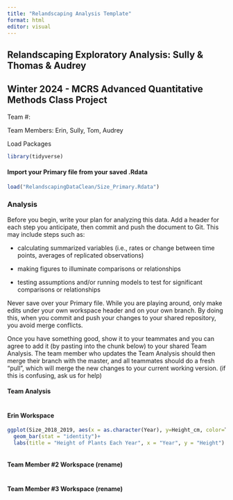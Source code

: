 ```yaml
---
title: "Relandscaping Analysis Template"
format: html
editor: visual
---
```


## Relandscaping Exploratory Analysis: Sully & Thomas & Audrey

## Winter 2024 - MCRS Advanced Quantitative Methods Class Project

Team #:

Team Members: Erin, Sully, Tom, Audrey

Load Packages

```r
library(tidyverse)
```

#### Import your Primary file from your saved .Rdata

```r
load("RelandscapingDataClean/Size_Primary.Rdata")
```

### Analysis

Before you begin, write your plan for analyzing this data. Add a header for each step you anticipate, then commit and push the document to Git. This may include steps such as:

-   calculating summarized variables (i.e., rates or change between time points, averages of replicated observations)

-   making figures to illuminate comparisons or relationships

-   testing assumptions and/or running models to test for significant comparisons or relationships

Never save over your Primary file. While you are playing around, only make edits under your own workspace header and on your own branch. By doing this, when you commit and push your changes to your shared repository, you avoid merge conflicts.

Once you have something good, show it to your teammates and you can agree to add it (by pasting into the chunk below) to your shared Team Analysis. The team member who updates the Team Analysis should then merge their branch with the master, and all teammates should do a fresh "pull", which will merge the new changes to your current working version. (if this is confusing, ask us for help)

#### Team Analysis

```r

```

#### Erin Workspace

```r
ggplot(Size_2018_2019, aes(x = as.character(Year), y=Height_cm, color=Treatment, fill = Treatment)) + 
  geom_bar(stat = "identity")+
  labs(title = "Height of Plants Each Year", x = "Year", y = "Height")



```

#### Team Member #2 Workspace (rename)

```r

```

#### Team Member #3 Workspace (rename)

```r

```
